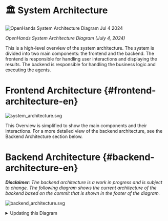 # 🏛️ System Architecture

<div style={{ textAlign: 'center' }}>
  <img src="https://github.com/All-Hands-AI/OpenHands/assets/16201837/97d747e3-29d8-4ccb-8d34-6ad1adb17f38" alt="OpenHands System Architecture Diagram Jul 4 2024" />
  <p><em>OpenHands System Architecture Diagram (July 4, 2024)</em></p>
</div>

This is a high-level overview of the system architecture. The system is divided into two main components: the frontend and the backend. The frontend is responsible for handling user interactions and displaying the results. The backend is responsible for handling the business logic and executing the agents.

# Frontend Architecture {#frontend-architecture-en}

![system_architecture.svg](/img/system_architecture.svg)

This Overview is simplified to show the main components and their interactions. For a more detailed view of the backend architecture, see the Backend Architecture section below.

# Backend Architecture {#backend-architecture-en}

_**Disclaimer**: The backend architecture is a work in progress and is subject to change. The following diagram shows the current architecture of the backend based on the commit that is shown in the footer of the diagram._

![backend_architecture.svg](/img/backend_architecture.svg)

<details>
  <summary>Updating this Diagram</summary>
  <div>
    The generation of the backend architecture diagram is partially automated.
    The diagram is generated from the type hints in the code using the py2puml
    tool. The diagram is then manually reviewed, adjusted and exported to PNG
    and SVG.

    ## Prerequisites

    - Running python environment in which openhands is executable
    (according to the instructions in the README.md file in the root of the repository)
    - [py2puml](https://github.com/lucsorel/py2puml) installed

## Steps

1.  Autogenerate the diagram by running the following command from the root of the repository:
    `py2puml openhands openhands > docs/architecture/backend_architecture.puml`

2.  Open the generated file in a PlantUML editor, e.g. Visual Studio Code with the PlantUML extension or [PlantText](https://www.planttext.com/)

3.  Review the generated PUML and make all necessary adjustments to the diagram (add missing parts, fix mistakes, improve positioning).
    _py2puml creates the diagram based on the type hints in the code, so missing or incorrect type hints may result in an incomplete or incorrect diagram._

4.  Review the diff between the new and the previous diagram and manually check if the changes are correct.
    _Make sure not to remove parts that were manually added to the diagram in the past and are still relevant._

5.  Add the commit hash of the commit that was used to generate the diagram to the diagram footer.

6.  Export the diagram as PNG and SVG files and replace the existing diagrams in the `docs/architecture` directory. This can be done with (e.g. [PlantText](https://www.planttext.com/))

  </div>
</details>
